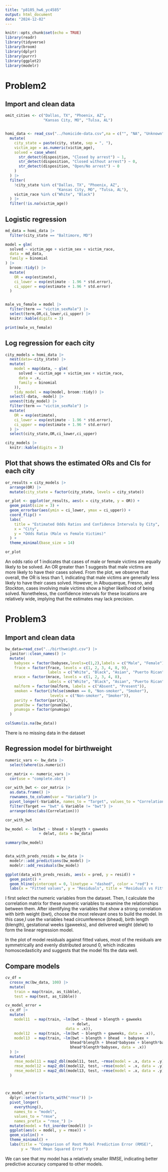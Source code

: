 ```yaml
---
title: "p8105_hw6_yc4585"
output: html_document
date: "2024-12-02"
---
```


```r
knitr::opts_chunk$set(echo = TRUE)
library(readr)
library(tidyverse)
library(broom)
library(dplyr)
library(purrr)
library(ggplot2)
library(modelr)
```

# Problem2
## Import and clean data
```r
omit_cities <- c("Dallas, TX", "Phoenix, AZ", 
                 "Kansas City, MO", "Tulsa, AL")


homi_data <- read_csv("../homicide-data.csv",na = c("", "NA", "Unknown")) |> 
  mutate(
    city_state = paste(city, state, sep = ", "),
    victim_age = as.numeric(victim_age), 
    solved = case_when(
      str_detect(disposition, "Closed by arrest") ~ 1,  
      str_detect(disposition, "Closed without arrest") ~ 0,  
      str_detect(disposition, "Open/No arrest") ~ 0
    )
  ) |> 
  filter(
    !city_state %in% c("Dallas, TX", "Phoenix, AZ",
                       "Kansas City, MO", "Tulsa, AL"),
    victim_race %in% c("White", "Black")
  ) |>
  filter(!is.na(victim_age))
```
## Logistic regression
```r
md_data = homi_data |> 
  filter(city_state == "Baltimore, MD")

model = glm(
  solved ~ victim_age + victim_sex + victim_race,
  data = md_data,
  family = binomial
) |>
  broom::tidy() |>
  mutate(
    OR = exp(estimate),
    ci_lower = exp(estimate - 1.96 * std.error), 
    ci_upper = exp(estimate + 1.96 * std.error)
  )


male_vs_female = model |> 
  filter(term == "victim_sexMale") |> 
  select(term,OR,ci_lower,ci_upper) |>
  knitr::kable(digits = 3)

print(male_vs_female)
```
## Log regression for each city
```r
city_models = homi_data |> 
  nest(data=-city_state) |> 
  mutate(
    model = map(data, ~ glm(
      solved ~ victim_age + victim_sex + victim_race, 
      data = .x, 
      family = binomial
    )), 
    tidy_model = map(model, broom::tidy)) |>
  select(-data, -model) |>  
  unnest(tidy_model) |>  
  filter(term == "victim_sexMale") |>  
  mutate(
    OR = exp(estimate),
    ci_lower = exp(estimate - 1.96 * std.error), 
    ci_upper = exp(estimate + 1.96 * std.error)
  ) |>
  select(city_state,OR,ci_lower,ci_upper)

city_models |>
  knitr::kable(digits = 3)

```
## Plot that shows the estimated ORs and CIs for each city
```r
or_results = city_models |> 
  arrange(OR) |>  
  mutate(city_state = factor(city_state, levels = city_state)) 

or_plot <- ggplot(or_results, aes(x = city_state, y = OR)) +
  geom_point(size = 3) +  
  geom_errorbar(aes(ymin = ci_lower, ymax = ci_upper)) +  
  coord_flip() + 
  labs(
    title = "Estimated Odds Ratios and Confidence Intervals by City",
    x = "City",
    y = "Odds Ratio (Male vs Female Victims)"
  ) +
  theme_minimal(base_size = 14)

or_plot
```

An odds ratio of 1 indicates that cases of male or female victims are equally likely to be solved. An OR greater than 1 suggests that male victims are more likely to have their cases solved. From the plot, we observe that overall, the OR is less than 1, indicating that male victims are generally less likely to have their cases solved. However, in Albuquerque, Fresno, and Stockton, cases involving male victims show a higher likelihood of being solved. Nonetheless, the confidence intervals for these locations are relatively wide, implying that the estimates may lack precision.


# Problem3

## Import and clean data
```r
bw_data=read_csv("../birthweight.csv") |>
  janitor::clean_names() |>
  mutate(
    babysex = factor(babysex,levels=c(1,2),labels = c("Male", "Female")),
    frace = factor(frace, levels = c(1, 2, 3, 4, 8, 9), 
                   labels = c("White", "Black", "Asian", "Puerto Rican", "Other", "Unknown")),
    mrace = factor(mrace, levels = c(1, 2, 3, 4, 8), 
                   labels = c("White", "Black", "Asian", "Puerto Rican", "Other")),
    malform = factor(malform, labels = c("Absent", "Present")),
    smoken = factor(ifelse(smoken == 0, "Non-smoker", "Smoker"),
                    levels = c("Non-smoker", "Smoker")),
    parity = factor(parity),  
    pnumlbw = factor(pnumlbw),
    pnumsga = factor(pnumsga)
  )

colSums(is.na(bw_data))
```
There is no missing data in the dataset

## Regression model for birthweight
```r
numeric_vars <- bw_data |>
  select(where(is.numeric)) 

cor_matrix <- numeric_vars |>
  cor(use = "complete.obs") 

cor_with_bwt <- cor_matrix |>
  as.data.frame() |>
  rownames_to_column(var = "Variable") |>
  pivot_longer(-Variable, names_to = "Target", values_to = "Correlation") |>
  filter(Target == "bwt" & Variable != "bwt") |>
  arrange(desc(abs(Correlation))) 

cor_with_bwt

```

```r
bw_model <- lm(bwt ~ bhead + blength + gaweeks
               + delwt, data = bw_data)

summary(bw_model)


data_with_preds_resids = bw_data |>
  modelr::add_predictions(bw_model) |>
  modelr::add_residuals(bw_model)

ggplot(data_with_preds_resids, aes(x = pred, y = resid)) +
  geom_point() +
  geom_hline(yintercept = 0, linetype = "dashed", color = "red") +
  labs(x = "Fitted values", y = "Residuals", title = "Residuals vs Fitted values plot")
```

I first select the numeric variables from the dataset. Then, I calculate the correlation matrix for these numeric variables to examine the relationships between them. After identifying the variables that show a strong correlation with birth weight (bwt), choose the most relevant ones to build the model. In this case,I use the variables head circumference (bhead), birth length (blength), gestational weeks (gaweeks), and delivered weight (delwt) to form the linear regression model.

In the plot of model residuals against fitted values, most of the residuals are symmetrically and evenly distributed around 0, which indicates homoscedasticity and suggests that the model fits the data well.

## Compare models
```r
cv_df =
  crossv_mc(bw_data, 100) |>
  mutate(
    train = map(train, as_tibble),
    test = map(test, as_tibble))

cv_model_error = 
  cv_df |>
  mutate(
    model11  = map(train, ~lm(bwt ~ bhead + blength + gaweeks
                              + delwt, 
                           data = .x)),
    model12  = map(train, ~lm(bwt ~ blength + gaweeks, data = .x)),
    model13  = map(train, ~lm(bwt ~ blength + bhead  + babysex + 
                             bhead*blength + bhead*babysex + blength*babysex + 
                             bhead*blength*babysex, data = .x))
  ) |>
  mutate(
    rmse_model11 = map2_dbl(model11, test, ~rmse(model = .x, data = .y)),
    rmse_model12 = map2_dbl(model12, test, ~rmse(model = .x, data = .y)),
    rmse_model13 = map2_dbl(model13, test, ~rmse(model = .x, data = .y))
  )



cv_model_error |>
  dplyr::select(starts_with("rmse")) |>
  pivot_longer(
    everything(),
    names_to = "model",
    values_to = "rmse",
    names_prefix = "rmse_") |>
  mutate(model = fct_inorder(model)) |>
  ggplot(aes(x = model, y = rmse)) + 
  geom_violin() +
  theme_minimal() +
  labs(title = "Comparison of Root Model Prediction Error (RMSE)", 
       y = "Root Mean Squared Error")

```


We can see that my model has a relatively smaller RMSE, indicating better predictive accuracy compared to other models.